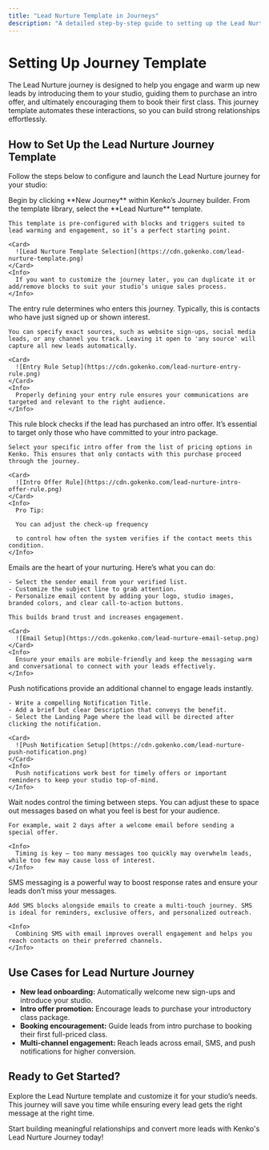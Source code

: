 ```yaml
---
title: "Lead Nurture Template in Journeys"
description: "A detailed step-by-step guide to setting up the Lead Nurture journey template in Kenko to engage new leads, introduce your studio, and guide clients toward booking."
---
```



# Setting Up Journey Template

The Lead Nurture journey is designed to help you engage and warm up new leads by introducing them to your studio, guiding them to purchase an intro offer, and ultimately encouraging them to book their first class. This journey template automates these interactions, so you can build strong relationships effortlessly.

## How to Set Up the Lead Nurture Journey Template

Follow the steps below to configure and launch the Lead Nurture journey for your studio:

<AccordionGroup>
  <Accordion title="Create a New Journey with Lead Nurture Template" icon="plus">
    Begin by clicking **New Journey** within Kenko’s Journey builder. From the template library, select the **Lead Nurture** template.

    This template is pre-configured with blocks and triggers suited to lead warming and engagement, so it’s a perfect starting point.

    <Card>
      ![Lead Nurture Template Selection](https://cdn.gokenko.com/lead-nurture-template.png)
    </Card>
    <Info>
      If you want to customize the journey later, you can duplicate it or add/remove blocks to suit your studio’s unique sales process.
    </Info>
  </Accordion>
  <Accordion title="Define Entry Rule - Lead Sign Up" icon="filter">
    The entry rule determines who enters this journey. Typically, this is contacts who have just signed up or shown interest.

    You can specify exact sources, such as website sign-ups, social media leads, or any channel you track. Leaving it open to 'any source' will capture all new leads automatically.

    <Card>
      ![Entry Rule Setup](https://cdn.gokenko.com/lead-nurture-entry-rule.png)
    </Card>
    <Info>
      Properly defining your entry rule ensures your communications are targeted and relevant to the right audience.
    </Info>
  </Accordion>
  <Accordion title="Set Rule Blocks for 'Intro Offer Purchased'" icon="money-bill">
    This rule block checks if the lead has purchased an intro offer. It’s essential to target only those who have committed to your intro package.

    Select your specific intro offer from the list of pricing options in Kenko. This ensures that only contacts with this purchase proceed through the journey.

    <Card>
      ![Intro Offer Rule](https://cdn.gokenko.com/lead-nurture-intro-offer-rule.png)
    </Card>
    <Info>
      Pro Tip:

      You can adjust the check-up frequency

      to control how often the system verifies if the contact meets this condition.
    </Info>
  </Accordion>
  <Accordion title="Configure Email Messaging" icon="pen">
    Emails are the heart of your nurturing. Here’s what you can do:

    - Select the sender email from your verified list.
    - Customize the subject line to grab attention.
    - Personalize email content by adding your logo, studio images, branded colors, and clear call-to-action buttons.

    This builds brand trust and increases engagement.

    <Card>
      ![Email Setup](https://cdn.gokenko.com/lead-nurture-email-setup.png)
    </Card>
    <Info>
      Ensure your emails are mobile-friendly and keep the messaging warm and conversational to connect with your leads effectively.
    </Info>
  </Accordion>
  <Accordion title="Setup Push Notifications" icon="bell">
    Push notifications provide an additional channel to engage leads instantly.

    - Write a compelling Notification Title.
    - Add a brief but clear Description that conveys the benefit.
    - Select the Landing Page where the lead will be directed after clicking the notification.

    <Card>
      ![Push Notification Setup](https://cdn.gokenko.com/lead-nurture-push-notification.png)
    </Card>
    <Info>
      Push notifications work best for timely offers or important reminders to keep your studio top-of-mind.
    </Info>
  </Accordion>
  <Accordion title="Customize Wait Nodes" icon="hand">
    Wait nodes control the timing between steps. You can adjust these to space out messages based on what you feel is best for your audience.

    For example, wait 2 days after a welcome email before sending a special offer.

    <Info>
      Timing is key — too many messages too quickly may overwhelm leads, while too few may cause loss of interest.
    </Info>
  </Accordion>
  <Accordion title="Add SMS Blocks for Multi-Channel Engagement" icon="message">
    SMS messaging is a powerful way to boost response rates and ensure your leads don’t miss your messages.

    Add SMS blocks alongside emails to create a multi-touch journey. SMS is ideal for reminders, exclusive offers, and personalized outreach.

    <Info>
      Combining SMS with email improves overall engagement and helps you reach contacts on their preferred channels.
    </Info>
  </Accordion>
</AccordionGroup>

## Use Cases for Lead Nurture Journey

- **New lead onboarding:** Automatically welcome new sign-ups and introduce your studio.
- **Intro offer promotion:** Encourage leads to purchase your introductory class package.
- **Booking encouragement:** Guide leads from intro purchase to booking their first full-priced class.
- **Multi-channel engagement:** Reach leads across email, SMS, and push notifications for higher conversion.

## Ready to Get Started?

Explore the Lead Nurture template and customize it for your studio’s needs. This journey will save you time while ensuring every lead gets the right message at the right time.

Start building meaningful relationships and convert more leads with Kenko's Lead Nurture Journey today\!